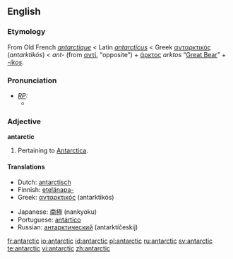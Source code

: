 {{see|Antarctic}}
==English==

===Etymology===
From Old French ''[[antarctique]]'' < Latin ''[[antarcticus]]'' < Greek [[ανταρκτικός]] (''antarktikós'') < ''ant-'' (from [[αντί]], “opposite”) + [[άρκτος]] ''arktos'' “[[Great Bear]]” + ''[[-ic|-ikos]]''.

===Pronunciation===
* ''[[RP]]:''
** {{IPA|/ænˈtɑːktɪk/}}

===Adjective===
'''antarctic'''

# Pertaining to [[Antarctica]].

====Translations====
{{top}}
*Dutch: [[antarctisch]]
*Finnish: [[etelänapa-]]
*Greek: [[ανταρκτικός]] (antarktikós)
{{mid}}
*Japanese: [[南極]] (nankyoku)
*Portuguese: [[antártico]]
*Russian: [[антарктический]] (antarktíčeskij)
{{bottom}}

[[fr:antarctic]]
[[io:antarctic]]
[[id:antarctic]]
[[pl:antarctic]]
[[ru:antarctic]]
[[sv:antarctic]]
[[te:antarctic]]
[[vi:antarctic]]
[[zh:antarctic]]